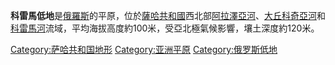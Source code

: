 '''科雷馬低地'''是[[俄羅斯|俄羅斯]]的平原，位於[[薩哈共和國|薩哈共和國]]西北部[[阿拉澤亞河|阿拉澤亞河]]、[[大丘科奇亞河|大丘科奇亞河]]和[[科雷馬河|科雷馬河]]流域，平均海拔高度約100米，受亞北極氣候影響，壤土深度約120米。

[[Category:萨哈共和国地形|Category:萨哈共和国地形]]
[[Category:亚洲平原|Category:亚洲平原]]
[[Category:俄罗斯低地|Category:俄罗斯低地]]

{{Russia-geo-stub}}